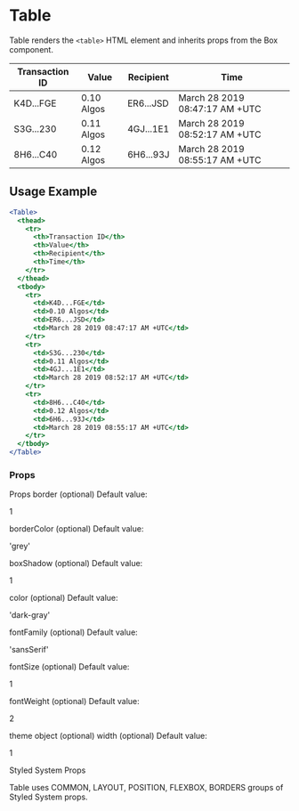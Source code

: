 # Table

Table renders the `<table>` HTML element and inherits props from the Box component.


<Table>
  <thead>
    <tr>
      <th>Transaction ID</th>
      <th>Value</th>
      <th>Recipient</th>
      <th>Time</th>
    </tr>
  </thead>
  <tbody>
    <tr>
      <td>K4D...FGE</td>
      <td>0.10 Algos</td>
      <td>ER6...JSD</td>
      <td>March 28 2019 08:47:17 AM +UTC</td>
    </tr>
    <tr>
      <td>S3G...230</td>
      <td>0.11 Algos</td>
      <td>4GJ...1E1</td>
      <td>March 28 2019 08:52:17 AM +UTC</td>
    </tr>
    <tr>
      <td>8H6...C40</td>
      <td>0.12 Algos</td>
      <td>6H6...93J</td>
      <td>March 28 2019 08:55:17 AM +UTC</td>
    </tr>
  </tbody>
</Table>

## Usage Example

```jsx
<Table>
  <thead>
    <tr>
      <th>Transaction ID</th>
      <th>Value</th>
      <th>Recipient</th>
      <th>Time</th>
    </tr>
  </thead>
  <tbody>
    <tr>
      <td>K4D...FGE</td>
      <td>0.10 Algos</td>
      <td>ER6...JSD</td>
      <td>March 28 2019 08:47:17 AM +UTC</td>
    </tr>
    <tr>
      <td>S3G...230</td>
      <td>0.11 Algos</td>
      <td>4GJ...1E1</td>
      <td>March 28 2019 08:52:17 AM +UTC</td>
    </tr>
    <tr>
      <td>8H6...C40</td>
      <td>0.12 Algos</td>
      <td>6H6...93J</td>
      <td>March 28 2019 08:55:17 AM +UTC</td>
    </tr>
  </tbody>
</Table>
```

### Props

Props
border
(optional)
Default value:

1

borderColor
(optional)
Default value:

'grey'

boxShadow
(optional)
Default value:

1

color
(optional)
Default value:

'dark-gray'

fontFamily
(optional)
Default value:

'sansSerif'

fontSize
(optional)
Default value:

1

fontWeight
(optional)
Default value:

2

theme
object
(optional)
width
(optional)
Default value:

1

Styled System Props

Table uses COMMON, LAYOUT, POSITION, FLEXBOX, BORDERS groups of Styled System props.